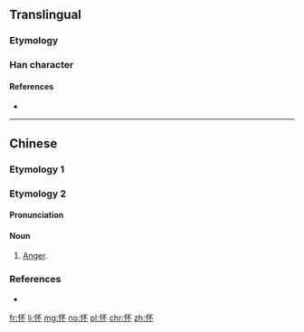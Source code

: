 ==Translingual==
{{Han simplified forms|懷|懐|怀}}

===Etymology===
{{Han simp|懷|f=褱|t=不}}

===Han character===
{{Han char|rn=61|rad=心|as=04|sn=7|four=91090|canj=PMF|ids=⿰忄不}}

====References====
* {{Han ref|kx=0379.050|dkj=10412|dj=0707.110|hdz=42276.020|uh=6000|ud=24576|bh=CAE4|bd=51940}}

----

==Chinese==

===Etymology 1===
{{zh-see|懷}}

===Etymology 2===
{{zh-forms}}

====Pronunciation====
{{zh-pron
|m=fù
|cat=n
}}

====Noun====
{{zh-noun}}

# [[anger|Anger]].

===References===
* {{R:twedu|C03622}}

[[fr:怀]]
[[li:怀]]
[[mg:怀]]
[[no:怀]]
[[pl:怀]]
[[chr:怀]]
[[zh:怀]]